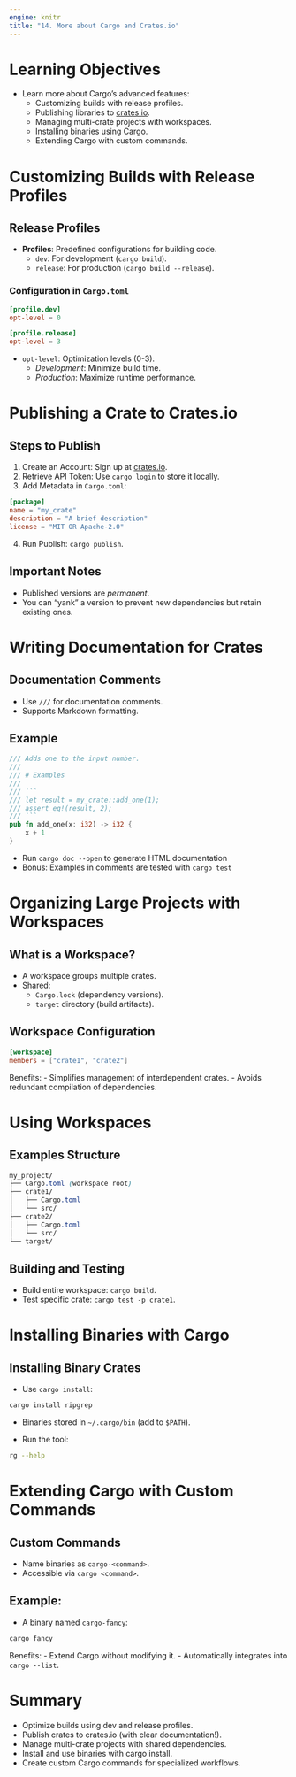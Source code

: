```yaml
---
engine: knitr
title: "14. More about Cargo and Crates.io"
---
```


# Learning Objectives

::: nonincremental
- Learn more about Cargo's advanced features:
  - Customizing builds with release profiles.
  - Publishing libraries to [crates.io](https://crates.io/).
  - Managing multi-crate projects with workspaces.
  - Installing binaries using Cargo.
  - Extending Cargo with custom commands.
:::

# Customizing Builds with Release Profiles

## Release Profiles
- **Profiles**: Predefined configurations for building code.
  - `dev`: For development (`cargo build`).
  - `release`: For production (`cargo build --release`).

### Configuration in `Cargo.toml`
```toml
[profile.dev]
opt-level = 0

[profile.release]
opt-level = 3
```
- `opt-level`: Optimization levels (0-3).
  - *Development*: Minimize build time.
  - *Production*: Maximize runtime performance.

# Publishing a Crate to Crates.io
## Steps to Publish
1. Create an Account: Sign up at [crates.io](https://crates.io/).
2. Retrieve API Token: Use `cargo login` to store it locally.
3. Add Metadata in `Cargo.toml`:
``` toml
[package]
name = "my_crate"
description = "A brief description"
license = "MIT OR Apache-2.0"
```
4. Run Publish: `cargo publish`.

## Important Notes
- Published versions are *permanent*.
- You can "yank" a version to prevent new dependencies but retain existing ones.

# Writing Documentation for Crates
## Documentation Comments
- Use `///` for documentation comments.
- Supports Markdown formatting.

## Example
``` rust
/// Adds one to the input number.
///
/// # Examples
///
/// ```
/// let result = my_crate::add_one(1);
/// assert_eq!(result, 2);
/// ```
pub fn add_one(x: i32) -> i32 {
    x + 1
}
```

- Run `cargo doc --open` to generate HTML documentation
- Bonus: Examples in comments are tested with `cargo test`

# Organizing Large Projects with Workspaces
## What is a Workspace?
- A workspace groups multiple crates.
- Shared:
  - `Cargo.lock` (dependency versions).
  - `target` directory (build artifacts).

## Workspace Configuration
``` toml
[workspace]
members = ["crate1", "crate2"]
```
Benefits:
- Simplifies management of interdependent crates.
- Avoids redundant compilation of dependencies.

# Using Workspaces
## Examples Structure
``` scss
my_project/
├── Cargo.toml (workspace root)
├── crate1/
│   ├── Cargo.toml
│   └── src/
├── crate2/
│   ├── Cargo.toml
│   └── src/
└── target/
```

## Building and Testing
- Build entire workspace: `cargo build`.
- Test specific crate: `cargo test -p crate1`.

# Installing Binaries with Cargo
## Installing Binary Crates
- Use `cargo install`:
``` sh
cargo install ripgrep
```
- Binaries stored in `~/.cargo/bin` (add to `$PATH`).

- Run the tool:
``` sh
rg --help
```

# Extending Cargo with Custom Commands
## Custom Commands
- Name binaries as `cargo-<command>`.
- Accessible via `cargo <command>`.

## Example:
- A binary named `cargo-fancy`:
``` sh
cargo fancy
```
Benefits:
- Extend Cargo without modifying it.
- Automatically integrates into `cargo --list`.

# Summary
- Optimize builds using dev and release profiles.
- Publish crates to crates.io (with clear documentation!).
- Manage multi-crate projects with shared dependencies.
- Install and use binaries with cargo install.
- Create custom Cargo commands for specialized workflows.
